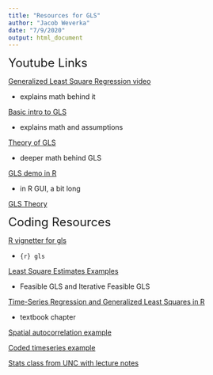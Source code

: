 ```yaml
---
title: "Resources for GLS"
author: "Jacob Weverka"
date: "7/9/2020"
output: html_document
---
```






<font size="5"> Youtube Links </font>

[Generalized Least Square Regression video](https://www.youtube.com/watch?v=j_WQQfaJQLI)

  - explains math behind it
  
[Basic intro to GLS](https://www.youtube.com/watch?v=XVyx8r8ZRLA)

  - explains math and assumptions
  
[Theory of GLS](https://www.youtube.com/watch?v=ZFQDn84fuJI)

  - deeper math behind GLS
  
[GLS demo in R](https://www.youtube.com/watch?v=P-WYkSZp9lY)

  - in R GUI, a bit long
  
[GLS Theory](https://www.youtube.com/watch?v=wCJ8I-MtJdQ)


<font size="5"> Coding Resources </font>


[R vignetter for gls](https://stat.ethz.ch/R-manual/R-devel/library/nlme/html/gls.html)

  - ```{r} gls ```
  
[Least Square Estimates Examples](https://rpubs.com/cbw1243/gls)

  - Feasible GLS and Iterative Feasible GLS
  
[Time-Series Regression and Generalized Least Squares in R](https://pdfs.semanticscholar.org/7c1b/5ba81a4fcde9abe7efe49228244a98d5ce11.pdf)

  - textbook chapter

[Spatial autocorrelation example](https://mltconsecol.github.io/TU_LandscapeAnalysis_Documents/Assignments_web/Assignment07_Mantel_SpRegress.html)

[Coded timeseries example](https://sakai.unc.edu/access/content/group/2842013b-58f5-4453-aa8d-3e01bacbfc3d/public/Ecol562_Spring2012/docs/lectures/lecture17.htm)

[Stats class from UNC with lecture notes](https://sakai.unc.edu/access/content/group/2842013b-58f5-4453-aa8d-3e01bacbfc3d/public/Ecol562_Spring2012/docs/lectures.htm)











